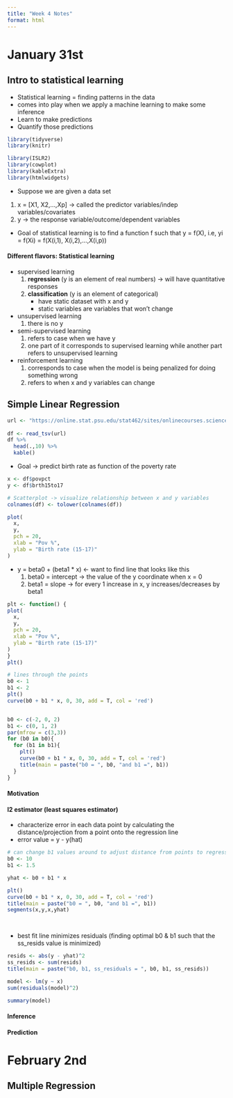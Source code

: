 ```yaml
---
title: "Week 4 Notes"
format: html
---
```


# January 31st

## Intro to statistical learning

-   Statistical learning = finding patterns in the data
-   comes into play when we apply a machine learning to make some inference
-   Learn to make predictions
-   Quantify those predictions

``` r
library(tidyverse)
library(knitr)
```

```r
library(ISLR2) 
library(cowplot)
library(kableExtra)
library(htmlwidgets)
```

-   Suppose we are given a data set

1.  x = \[X1, X2,...,Xp\] -\> called the predictor variables/indep variables/covariates
2.  y -\> the response variable/outcome/dependent variables

-   Goal of statistical learning is to find a function f such that y = f(X), i.e, yi = f(Xi) = f(X(i,1), X(i,2),...,X(i,p))

#### Different flavors: Statistical learning

-   supervised learning
    1.  **regression** (y is an element of real numbers) -\> will have quantitative responses
    2.  **classification** (y is an element of categorical)
        -   have static dataset with x and y
        -   static variables are variables that won't change
-   unsupervised learning
    1.  there is no y
-   semi-supervised learning
    1.  refers to case when we have y
    2.  one part of it corresponds to supervised learning while another part refers to unsupervised learning
-   reinforcement learning
    1.  corresponds to case when the model is being penalized for doing something wrong
    2.  refers to when x and y variables can change

## Simple Linear Regression

``` r
url <- "https://online.stat.psu.edu/stat462/sites/onlinecourses.science.psu.edu.stat462/files/data/poverty/index.txt"
  
df <- read_tsv(url)
df %>% 
  head(.,10) %>%
  kable()
```

* Goal -> predict birth rate as function of the poverty rate
```r
x <- df$povpct
y <- df$brth15to17
```

```r
# Scatterplot -> visualize relationship between x and y variables
colnames(df) <- tolower(colnames(df))

plot(
  x,
  y, 
  pch = 20,
  xlab = "Pov %",
  ylab = "Birth rate (15-17)"
)
```

* y = beta0 + (beta1 * x) <- want to find line that looks like this
  1. beta0 = intercept -> the value of the y coordinate when x = 0
  2. beta1 = slope -> for every 1 increase in x, y increases/decreases by beta1
  
  
```r
plt <- function() {
plot(
  x,
  y, 
  pch = 20,
  xlab = "Pov %",
  ylab = "Birth rate (15-17)"
)
}
plt()
```

```r
# lines through the points
b0 <- 1
b1 <- 2
plt()
curve(b0 + b1 * x, 0, 30, add = T, col = 'red')


b0 <- c(-2, 0, 2)
b1 <- c(0, 1, 2)
par(mfrow = c(3,3))
for (b0 in b0){
  for (b1 in b1){
    plt()
    curve(b0 + b1 * x, 0, 30, add = T, col = 'red')
    title(main = paste("b0 = ", b0, "and b1 =", b1))
  }
}
```
  
#### Motivation

#### l2 estimator (least squares estimator)
* characterize error in each data point by calculating the distance/projection from a point onto the regression line
* error value = y - y(hat)

```r
# can change b1 values around to adjust distance from points to regression line
b0 <- 10
b1 <- 1.5

yhat <- b0 + b1 * x 

plt()
curve(b0 + b1 * x, 0, 30, add = T, col = 'red')
title(main = paste("b0 = ", b0, "and b1 =", b1))
segments(x,y,x,yhat)

  


```

* best fit line minimizes residuals (finding optimal b0 & b1 such that the ss_resids value is minimized)

```r
resids <- abs(y - yhat)^2
ss_resids <- sum(resids)
title(main = paste("b0, b1, ss_residuals = ", b0, b1, ss_resids))

```

```r
model <- lm(y ~ x)
sum(residuals(model)^2)

summary(model)
```


#### Inference

#### Prediction

# February 2nd

## Multiple Regression
